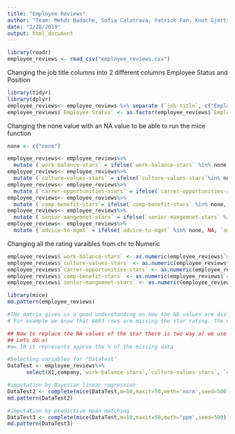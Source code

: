 ```yaml
---
title: "Employee Reviews"
author: "Team: Mehdi Badache, Sofia Calatrava, Patrick Fan, Knut Gjertsen, Madalene Stonemann"
date: "2/28/2019"
output: html_document
---
```


```r
library(readr)
employee_reviews <- read_csv("employee_reviews.csv")
```

Changing the job title columns into 2 different columns Employee Status and Position
```r
library(tidyr)
library(dplyr)
employee_reviews<- employee_reviews %>% separate (`job-title`, c("Employee Status", "Position"), sep = "-" )
employee_reviews$`Employee Status` <- as.factor(employee_reviews$`Employee Status`)
```

Changing the none value with an NA value to be able to run the mice function
```r
none <- c("none")
```

```r
employee_reviews<- employee_reviews%>% 
  mutate (`work-balance-stars` = ifelse(`work-balance-stars` %in% none, NA, `work-balance-stars`))
employee_reviews<- employee_reviews%>%
  mutate (`culture-values-stars` = ifelse(`culture-values-stars`%in% none, NA, `culture-values-stars`))
employee_reviews<- employee_reviews%>%
  mutate (`carrer-opportunities-stars` = ifelse(`carrer-opportunities-stars` %in% none, NA, `carrer-opportunities-stars`))
employee_reviews<- employee_reviews%>%
  mutate (`comp-benefit-stars`= ifelse(`comp-benefit-stars` %in% none, NA, `comp-benefit-stars`))
employee_reviews<- employee_reviews%>%
  mutate (`senior-mangemnet-stars` = ifelse(`senior-mangemnet-stars` %in% none, NA, `senior-mangemnet-stars`))
employee_reviews<- employee_reviews%>%
  mutate (`advice-to-mgmt` = ifelse(`advice-to-mgmt` %in% none, NA, `advice-to-mgmt`))
```

Changing all the rating varaibles from chr to Numeric
```r
employee_reviews$`work-balance-stars` <- as.numeric(employee_reviews$`work-balance-stars`)
employee_reviews$`culture-values-stars` <- as.numeric(employee_reviews$`culture-values-stars`)
employee_reviews$`carrer-opportunities-stars` <- as.numeric(employee_reviews$`carrer-opportunities-stars`)
employee_reviews$`comp-benefit-stars` <- as.numeric(employee_reviews$`comp-benefit-stars`)
employee_reviews$`senior-mangemnet-stars` <- as.numeric(employee_reviews$`senior-mangemnet-stars`)
```

```r
library(mice)
md.pattern(employee_reviews)

#THe matrix gives us a good understanding on how the NA values are distrbuted in the data. 
# For example we know that 6693 rows are missing the star rating. The overall rating are complete. 

## Now to replace the NA values of the star there is two way a) we use the mice package (ppm, midastouch...) b) we simply replace it with the value of the overall ratings (make sense to me..)
## Lets do a)
#m= 10 it represents approx the % of the missing data

#Selecting variables for "DataTest"
DataTest <- employee_reviews%>% 
      select(X1,company,`work-balance-stars`,`culture-values-stars`, `carrer-opportunities-stars`, `comp-benefit-stars`, `senior-mangemnet-stars`)

#imputation by Bayesian linear regression
DataTest2 <- complete(mice(DataTest,m=10,maxit=50,meth='norm',seed=500))
md.pattern(DataTest2)

#imputation by predictive mean matching
DataTest3 <- complete(mice(DataTest,m=10,maxit=50,meth='ppm',seed=500))
md.pattern(DataTest3)

```


```r
```

```r
```

```r
```

```r
```

```r
```

```r
```
